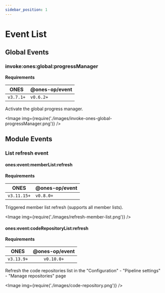 ```yaml
---
sidebar_position: 1
---
```



# Event List

## Global Events

### invoke:ones:global:progressManager

**Requirements**

| ONES      | @ones-op/event |
| --------- | -------------- |
| `v3.7.1+` | `v0.6.2+`      |

Activate the global progress manager.

<Image img={require('./images/invoke-ones-global-progressManager.png')} />

## Module Events

### List refresh event

#### ones:event:memberList:refresh

**Requirements**

| ONES        | @ones-op/event |
| ----------- | -------------- |
| `v3.11.15+` | `v0.8.0+`      |

Triggered member list refresh (supports all member lists).

<Image img={require('./images/refresh-member-list.png')} />

#### ones:event:codeRepositoryList:refresh

**Requirements**

|    ONES    | @ones-op/event |
| :--------: | :------------: |
| `v3.13.9+` |   `v0.10.0+`   |

Refresh the code repositories list in the "Configuration" - "Pipeline settings" - "Manage repositories" page

<Image img={require('./images/code-repository.png')} />
